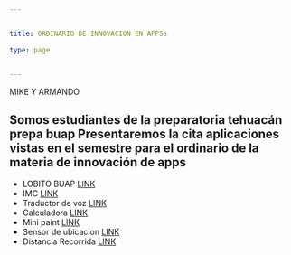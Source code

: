 ```yaml
---


title: ORDINARIO DE INNOVACION EN APPSs

type: page


---
```


MIKE Y ARMANDO


Somos estudiantes de la preparatoria tehuacán prepa buap Presentaremos la cita aplicaciones vistas en el semestre para el ordinario de la materia de innovación de apps
---

- LOBITO BUAP [LINK](https://twitter.com/yourname)
- IMC [LINK](https://github.com/yourname)
- Traductor de voz [LINK](https://instagram.com/yourname)
- Calculadora [LINK](https://instagram.com/yourname)
- Mini paint [LINK](https://instagram.com/yourname)
- Sensor de ubicacion [LINK](https://instagram.com/yourname)
- Distancia Recorrida [LINK](https://instagram.com/yourname)

